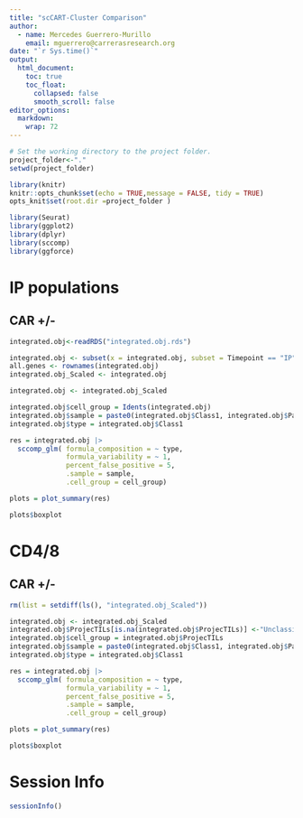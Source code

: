 ```yaml
---
title: "scCART-Cluster Comparison"
author:
  - name: Mercedes Guerrero-Murillo
    email: mguerrero@carrerasresearch.org
date: "`r Sys.time()`"
output:
  html_document:
    toc: true
    toc_float:
      collapsed: false
      smooth_scroll: false
editor_options: 
  markdown: 
    wrap: 72
---
```


```r
# Set the working directory to the project folder. 
project_folder<-"."
setwd(project_folder)
```

```r
library(knitr)
knitr::opts_chunk$set(echo = TRUE,message = FALSE, tidy = TRUE)
opts_knit$set(root.dir =project_folder )
```

```r
library(Seurat)
library(ggplot2)
library(dplyr)
library(sccomp)
library(ggforce)
```

# IP populations

## CAR +/-

```r
integrated.obj<-readRDS("integrated.obj.rds")

integrated.obj <- subset(x = integrated.obj, subset = Timepoint == "IP")
all.genes <- rownames(integrated.obj)
integrated.obj_Scaled <- integrated.obj

integrated.obj <- integrated.obj_Scaled

integrated.obj$cell_group = Idents(integrated.obj)
integrated.obj$sample = paste0(integrated.obj$Class1, integrated.obj$Patient_id)
integrated.obj$type = integrated.obj$Class1

res = integrated.obj |> 
  sccomp_glm( formula_composition = ~ type, 
              formula_variability = ~ 1, 
              percent_false_positive = 5, 
              .sample = sample, 
              .cell_group = cell_group)

plots = plot_summary(res) 

plots$boxplot
```

# CD4/8

## CAR +/-

```r
rm(list = setdiff(ls(), "integrated.obj_Scaled"))

integrated.obj <- integrated.obj_Scaled
integrated.obj$ProjecTILs[is.na(integrated.obj$ProjecTILs)] <-"Unclassified"
integrated.obj$cell_group = integrated.obj$ProjecTILs
integrated.obj$sample = paste0(integrated.obj$Class1, integrated.obj$Patient_id)
integrated.obj$type = integrated.obj$Class1

res = integrated.obj |> 
  sccomp_glm( formula_composition = ~ type, 
              formula_variability = ~ 1, 
              percent_false_positive = 5, 
              .sample = sample, 
              .cell_group = cell_group)

plots = plot_summary(res) 

plots$boxplot

```

# Session Info

```r
sessionInfo()
```

